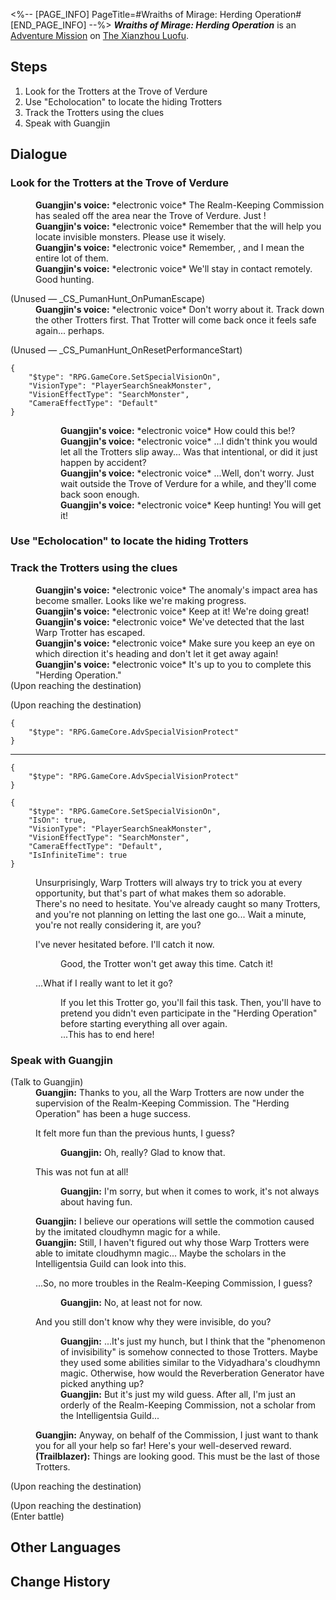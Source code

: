<%-- [PAGE_INFO]
PageTitle=#Wraiths of Mirage: Herding Operation#
[END_PAGE_INFO] --%>
{{Stub|Dialogue.}}
{{Mission Infobox
|id            = 4072013
|title         = 
|image         = <!--Mission Wraiths of Mirage Herding Operation.png-->
|type          = Adventure
|event_name    = 
|chapter       = 
|requirements  = {{subst:void|<!--Unknown: {"Type":"Manual"}-->}}
|summary       = <!--official mission summary from Fate's Atlas-->
|characters    = Guangjin; Guangjin's voice; Trailblazer
|startLocation = [[The Xianzhou Luofu]] - [[Cloudford]]
|world         = The Xianzhou Luofu
|area          = Cloudford
|prev          = 
|next          = 
|rewards       = 
}}
'''''Wraiths of Mirage: Herding Operation''''' is an [[Adventure Mission]] on [[The Xianzhou Luofu]].

==Steps==
# Look for the Trotters at the Trove of Verdure
# Use "Echolocation" to locate the hiding Trotters
# Track the Trotters using the clues
# Speak with Guangjin

<!--
==Gameplay Notes==

--><!--
==Trial Character==

-->
==Dialogue==
{{Stub Dialogue}}

===Look for the Trotters at the Trove of Verdure{{subst:void|<!--407201317-->}}===
{{Mission Description|type=adventure|location=Cloudford|The Realm-Keeping Commission has ascertained that the "imitated cloudhymn magic" isn't something caused by one Warp Trotter alone. Following this, you and the Realm-Keeping Commission have decided to begin a "Herding Operation."<br />What you need to do next is capturing Trotters. Lots and lots of Trotters. Capture them until the operation concludes and the whole thing comes to a close...}}
{{Dialogue Start}}
:'''Guangjin's voice:''' *electronic voice* The Realm-Keeping Commission has sealed off the area near the Trove of Verdure. Just {{Color|keyword|nobold=1|focus on tracking down the Trotter}}!
:'''Guangjin's voice:''' *electronic voice* Remember that the {{Color|keyword|nobold=1|Reverberation Generator}} will help you locate invisible monsters. Please use it wisely.
:'''Guangjin's voice:''' *electronic voice* Remember, {{Color|keyword|nobold=1|our main focus is the Warp Trotters}}, and I mean the entire lot of them.
:'''Guangjin's voice:''' *electronic voice* We'll stay in contact remotely. Good hunting.


;(Unused &mdash; _CS_PumanHunt_OnPumanEscape)
:'''Guangjin's voice:''' *electronic voice* Don't worry about it. Track down the other Trotters first. That Trotter will come back once it feels safe again... perhaps.

;(Unused &mdash; _CS_PumanHunt_OnResetPerformanceStart)
<pre>{
	"$type": "RPG.GameCore.SetSpecialVisionOn",
	"VisionType": "PlayerSearchSneakMonster",
	"VisionEffectType": "SearchMonster",
	"CameraEffectType": "Default"
}</pre>
::'''Guangjin's voice:''' *electronic voice* How could this be!?
::'''Guangjin's voice:''' *electronic voice* ...I didn't think you would let all the Trotters slip away... Was that intentional, or did it just happen by accident?
::'''Guangjin's voice:''' *electronic voice* ...Well, don't worry. Just wait outside the Trove of Verdure for a while, and they'll come back soon enough.
::{{Black Screen|A few moments later...}}
::'''Guangjin's voice:''' *electronic voice* Keep hunting! You will get it!
{{Dialogue End}}

===Use "Echolocation" to locate the hiding Trotters{{subst:void|<!--407201311-->}}===
{{Dialogue Start}}
{{Dialogue End}}

===Track the Trotters using the clues{{subst:void|<!--407201301-->}}===
{{Dialogue Start}}

:<!--0.5-second delay-->
:'''Guangjin's voice:''' *electronic voice* The anomaly's impact area has become smaller. Looks like we're making progress.
:'''Guangjin's voice:''' *electronic voice* Keep at it! We're doing great!
:'''Guangjin's voice:''' *electronic voice* We've detected that the last Warp Trotter has escaped.
:'''Guangjin's voice:''' *electronic voice* Make sure you keep an eye on which direction it's heading and don't let it get away again!
:'''Guangjin's voice:''' *electronic voice* It's up to you to complete this "Herding Operation."
;(Upon reaching the destination)

;(Upon reaching the destination)
<pre>{
	"$type": "RPG.GameCore.AdvSpecialVisionProtect"
}</pre>
----
<pre>{
	"$type": "RPG.GameCore.AdvSpecialVisionProtect"
}</pre>
<pre>{
	"$type": "RPG.GameCore.SetSpecialVisionOn",
	"IsOn": true,
	"VisionType": "PlayerSearchSneakMonster",
	"VisionEffectType": "SearchMonster",
	"CameraEffectType": "Default",
	"IsInfiniteTime": true
}</pre>
:Unsurprisingly, Warp Trotters will always try to trick you at every opportunity, but that's part of what makes them so adorable.
:There's no need to hesitate. You've already caught so many Trotters, and you're not planning on letting the last one go... Wait a minute, you're not really considering it, are you?
:{{DIcon|Arrow}} I've never hesitated before. I'll catch it now.
::Good, the Trotter won't get away this time. Catch it!
:{{DIcon|Arrow}} ...What if I really want to let it go?
::If you let this Trotter go, you'll fail this task. Then, you'll have to pretend you didn't even participate in the "Herding Operation" before starting everything all over again.
::...This has to end here!
{{Dialogue End}}

===Speak with Guangjin{{subst:void|<!--407201315-->}}===
{{Dialogue Start}}

;(Talk to Guangjin)
:'''Guangjin:''' Thanks to you, all the Warp Trotters are now under the supervision of the Realm-Keeping Commission. The "Herding Operation" has been a huge success.
:{{DIcon|Arrow}} It felt more fun than the previous hunts, I guess?
::'''Guangjin:''' Oh, really? Glad to know that.
:{{DIcon|Arrow}} This was not fun at all!
::'''Guangjin:''' I'm sorry, but when it comes to work, it's not always about having fun.
:'''Guangjin:''' I believe our operations will settle the commotion caused by the imitated cloudhymn magic for a while.
:'''Guangjin:''' Still, I haven't figured out why those Warp Trotters were able to imitate cloudhymn magic... Maybe the scholars in the Intelligentsia Guild can look into this.
:{{DIcon|Arrow}} ...So, no more troubles in the Realm-Keeping Commission, I guess?
::'''Guangjin:''' No, at least not for now.
:{{DIcon|Arrow}} And you still don't know why they were invisible, do you?
::'''Guangjin:''' ...It's just my hunch, but I think that the "phenomenon of invisibility" is somehow connected to those Trotters. Maybe they used some abilities similar to the Vidyadhara's cloudhymn magic. Otherwise, how would the Reverberation Generator have picked anything up?
::'''Guangjin:''' But it's just my wild guess. After all, I'm just an orderly of the Realm-Keeping Commission, not a scholar from the Intelligentsia Guild...
:'''Guangjin:''' Anyway, on behalf of the Commission, I just want to thank you for all your help so far! Here's your well-deserved reward.
:'''(Trailblazer):''' Things are looking good. This must be the last of those Trotters.
<!--Unknown TalkSentence: 940720072-->
;(Upon reaching the destination)

;(Upon reaching the destination)
;(Enter battle)
:{{Enemy List|Disciples of Sanctus Medicus: Ballistarius*1/+70% ATK, +20% HP; Mara-Struck Soldier*2/+70% ATK, +20% HP}}
{{Dialogue End}}

==Other Languages==
{{Other Languages
|en   = Wraiths of Mirage: Herding Operation
|zhs  = 蜃楼遁影•牧场行动
|zht  = 蜃樓遁影•牧場行動
|ja   = 蜃気楼の隠影・牧場行動
|ko   = 사라진 신기루•목장 작전
|es   = Espectros del espejismo: misión de pastoreo
|fr   = Spectres de mirage&nbsp;: Opération Rassemblement de troupeau
|ru   = Призраки миража: Загон
|th   = ภูตแห่งมายา: ปฏิบัติการไล่ต้อน
|vi   = Ảo Ảnh Hiện Hữu - Hành Động Nông Trường
|de   = Geister des Phantoms: Weideoperation
|id   = Roh Fatamorgana: Operasi Peternakan
|pt   = Espectros da Miragem: Operação de Pastoreio
}}

==Change History==
{{Change History|1.3}}
